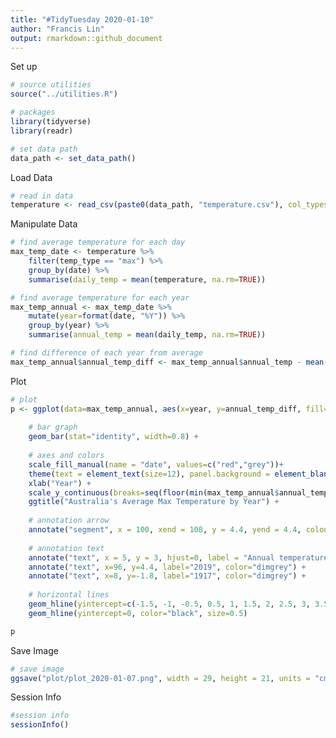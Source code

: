 ```yaml
---
title: "#TidyTuesday 2020-01-10"
author: "Francis Lin"
output: rmarkdown::github_document
---
```


Set up

```r
# source utilities
source("../utilities.R")

# packages
library(tidyverse)
library(readr)

# set data path
data_path <- set_data_path()
```

Load Data

```r
# read in data
temperature <- read_csv(paste0(data_path, "temperature.csv"), col_types=cols(date = col_date(format="%Y-%m-%d")))
```

Manipulate Data

```r
# find average temperature for each day
max_temp_date <- temperature %>%
    filter(temp_type == "max") %>%
    group_by(date) %>% 
    summarise(daily_temp = mean(temperature, na.rm=TRUE))

# find average temperature for each year
max_temp_annual <- max_temp_date %>%
    mutate(year=format(date, "%Y")) %>%
    group_by(year) %>%
    summarise(annual_temp = mean(daily_temp, na.rm=TRUE))

# find difference of each year from average
max_temp_annual$annual_temp_diff <- max_temp_annual$annual_temp - mean(max_temp_annual[which(max_temp_annual$year %in% c(1960, 1961)),]$annual_temp)
```

Plot

```r
# plot
p <- ggplot(data=max_temp_annual, aes(x=year, y=annual_temp_diff, fill=factor(ifelse(year==2019,"Highlighted","Normal")))) +
    
    # bar graph
    geom_bar(stat="identity", width=0.8) +
    
    # axes and colors
    scale_fill_manual(name = "date", values=c("red","grey"))+
    theme(text = element_text(size=12), panel.background = element_blank(), panel.grid.major = element_blank(), axis.title.y=element_blank(), axis.text.x=element_blank(), axis.ticks.x=element_blank(), axis.ticks.y=element_blank(), legend.position="none") +
    xlab("Year") + 
    scale_y_continuous(breaks=seq(floor(min(max_temp_annual$annual_temp_diff)), ceiling(max(max_temp_annual$annual_temp_diff)), by=1), labels=function(x) {ifelse(x>=0, paste0("+", x, "°C"), paste0(x, "°C"))}) + 
    ggtitle("Australia's Average Max Temperature by Year") +
    
    # annotation arrow
    annotate("segment", x = 100, xend = 108, y = 4.4, yend = 4.4, colour = "red", size=0.5, alpha=1, arrow=arrow(length = unit(0.1, "inches"))) + 
    
    # annotation text
    annotate("text", x = 5, y = 3, hjust=0, label = "Annual temperature above or below\nthe 1960-1961 average", color="dimgrey") + 
    annotate("text", x=96, y=4.4, label="2019", color="dimgrey") + 
    annotate("text", x=8, y=-1.8, label="1917", color="dimgrey") + 
    
    # horizontal lines
    geom_hline(yintercept=c(-1.5, -1, -0.5, 0.5, 1, 1.5, 2, 2.5, 3, 3.5, 4), color="white", size=0.5) + 
    geom_hline(yintercept=0, color="black", size=0.5)

p
```

Save Image

```r
# save image
ggsave("plot/plot_2020-01-07.png", width = 29, height = 21, units = "cm", dpi = "retina")
```

Session Info

```r
#session info
sessionInfo()
```

